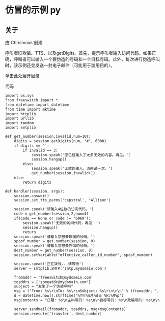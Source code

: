 # 仿冒的示例 py

## 关于

由'Chrismoos'创建

呼叫者ID欺骗、TTS、以及getDigits。首先，提示呼叫者输入访问代码，如果正确，呼叫者可以输入一个要伪造的号码和一个目标号码。此外，每次进行伪造呼叫时，该示例还会发送一封电子邮件（可能用于滥用目的）。

单击此处展开目录

代码

```xml
import os,sys
from freeswitch import *
from datetime import datetime
from time import mktime
import httplib
import urllib
import random
import smtplib

def get_number(session,invalid,num=10):
    digits = session.getDigits(num, "#", 6000)
    if digits == '':
        if invalid == 3:
            session.speak('您已经输入了太多无效的内容。再见。')
            session.hangup()
        else:
            session.speak('无效的输入。请再试一次。')
            get_number(session,invalid+1)
    else:
        return digits

def handler(session, args):
    session.answer()
    session.set_tts_parms('cepstral', 'Allison')

    session.speak('请输入4位数的访问代码。')
    code = get_number(session,2,num=4)
    if(code == None or code != '6969'):
        session.speak('无效的访问代码，再见！')
        session.hangup()
        return
    session.speak('请输入您想要欺骗的号码。')
    spoof_number = get_number(session, 0)
    session.speak('请输入您想要呼叫的号码。')
    dest_number = get_number(session, 0)
    session.setVariable("effective_caller_id_number", spoof_number)

    session.speak('正在拨号...请等待')
    server = smtplib.SMTP('smtp.mydomain.com')

    fromaddr = 'freeswitch@mydomain.com'
    toaddrs = ['someaddr@mydomain.com']
    subject = "发生了一个伪装呼叫"
    msg = ("From: %s\r\nTo: %s\r\nSubject: %s\r\n\r\n" % (fromaddr, ", ".join(toaddrs), subject))
    d = datetime.now().strftime('%Y年%m月%d日 %H:%M%p')
    msgContents = "日期: %s\n主叫号码: %s\n\n目标号码: %s\n欺骗号码: %s\n\n\n此致,\nFreeSwitch欺骗器" % (d, session.getVariable("caller_id_number"), dest_number, spoof_number)

    server.sendmail(fromaddr, toaddrs, msg+msgContents)
    session.execute('transfer', dest_number)
```